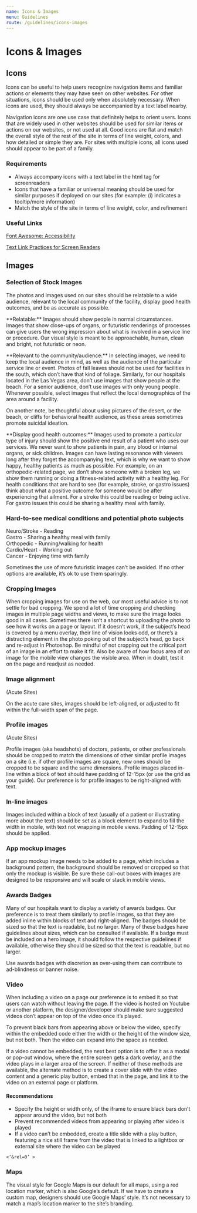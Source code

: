 ```yaml
---
name: Icons & Images
menu: Guidelines
route: /guidelines/icons-images
---
```


# Icons & Images

## Icons

<p>Icons can be useful to help users recognize navigation items and familiar actions or elements they may have seen on other websites. For other situations, icons should be used only when absolutely necessary. When icons are used, they should always be accompanied by a text label nearby.</p>

<p>Navigation icons are one use case that definitely helps to orient users. Icons that are widely used in other websites should be used for similar items or actions on our websites, or not used at all. Good icons are flat and match the overall style of the rest of the site in terms of line weight, colors, and how detailed or simple they are. For sites with multiple icons, all icons used should appear to be part of a family.</p>

### Requirements
<ul>
<li>Always accompany icons with a text label in the html tag for screenreaders</li>
<li>Icons that have a familiar or universal meaning should be used for similar purposes if deployed on our sites (for example: (i) indicates a tooltip/more information)</li>
<li>Match the style of the site in terms of line weight, color, and refinement</li>
</ul>

### Useful Links

[Font Awesome: Accessibility](https://fontawesome.com/v4.7.0/accessibility/)

[Text Link Practices for Screen Readers](https://www.deque.com/blog/text-links-practices-screen-readers/)



## Images


### Selection of Stock Images
<p>The photos and images used on our sites should be relatable to a wide audience, relevant to the local community of the facility, display good health outcomes, and be as accurate as possible.</p>
 
<p> **Relatable:** Images should show people in normal circumstances. Images that show close-ups of organs, or futuristic renderings of processes can give users the wrong impression about what is involved in a service line or procedure. Our visual style is meant to be approachable, human, clean and bright, not futuristic or neon.</p>

<p> **Relevant to the community/audience:** In selecting images, we need to keep the local audience in mind, as well as the audience of the particular service line or event. Photos of fall leaves should not be used for facilities in the south, which don’t have that kind of foliage. Similarly, for our hospitals located in the Las Vegas area, don’t use images that show people at the beach. For a senior audience, don’t use images with only young people. Whenever possible, select images that reflect the local demographics of the area around a facility.</p>

<p>On another note, be thoughtful about using pictures of the desert, or the beach, or cliffs for behavioral health audience, as these areas sometimes promote suicidal ideation.</p>

<p>**Display good health outcomes:** Images used to promote a particular type of injury should show the positive end result of a patient who uses our services. We never want to show patients in pain, any blood or internal organs, or sick children. Images can have lasting resonance with viewers long after they forget the accompanying text, which is why we want to show happy, healthy patients as much as possible. For example, on an orthopedic-related page, we don’t show someone with a broken leg, we show them running or doing a fitness-related activity with a healthy leg. For health conditions that are hard to see (for example, stroke, or gastro issues) think about what a positive outcome for someone would be after experiencing that ailment. For a stroke this could be reading or being active. For gastro issues this could be sharing a healthy meal with family.</p>

### Hard-to-see medical conditions and potential photo subjects
<div>Neuro/Stroke - Reading</div>
<div>Gastro - Sharing a healthy meal with family</div>
<div>Orthopedic - Running/walking for health</div>
<div>Cardio/Heart - Working out</div>
<div>Cancer - Enjoying time with family</div>

Sometimes the use of more futuristic images can’t be avoided. If no other options are available, it’s ok to use them sparingly.


### Cropping Images

When cropping images for use on the web, our most useful advice is to not settle for bad cropping. We spend a lot of time cropping and checking images in multiple page widths and views, to make sure the image looks good in all cases. Sometimes there isn’t a shortcut to uploading the photo to see how it works on a page or layout. If it doesn’t work, if the subject’s head is covered by a menu overlay, their line of vision looks odd, or there’s a distracting element in the photo poking out of the subject’s head, go back and re-adjust in Photoshop. Be mindful of not cropping out the critical part of an image in an effort to make it fit. Also be aware of how focus area of an image for the mobile view changes the visible area. When in doubt, test it on the page and readjust as needed.

### Image alignment
(Acute Sites)

On the acute care sites, images should be left-aligned, or adjusted to fit within the full-width span of the page.

### Profile images
(Acute Sites)

Profile images (aka headshots) of doctors, patients, or other professionals should be cropped to match the dimensions of other similar profile images on a site (i.e. if other profile images are square, new ones should be cropped to be square and the same dimensions. Profile images placed in-line within a block of text should have padding of 12-15px (or use the grid as your guide). Our preference is for profile images to be right-aligned with text.

### In-line images

Images included within a block of text (usually of a patient or illustrating more about the text) should be set as a block element to expand to fill the width in mobile, with text not wrapping in mobile views. Padding of 12-15px should be applied.

### App mockup images

If an app mockup image needs to be added to a page, which includes a background pattern, the background should be removed or cropped so that only the mockup is visible. Be sure these call-out boxes with images are designed to be responsive and will scale or stack in mobile views.

### Awards Badges

Many of our hospitals want to display a variety of awards badges. Our preference is to treat them similarly to profile images, so that they are added inline within blocks of text and right-aligned. The badges should be sized so that the text is readable, but no larger. Many of these badges have guidelines about sizes, which can be consulted if available.
If a badge must be included on a hero image, it should follow the respective guidelines if available, otherwise they should be sized so that the text is readable, but no larger. 

Use awards badges with discretion as over-using them can contribute to ad-blindness or banner noise.


### Video

When including a video on a page our preference is to embed it so that users can watch without leaving the page. If the video is hosted on Youtube or another platform, the designer/developer should make sure suggested videos don’t appear on top of the video once it’s played.

To prevent black bars from appearing above or below the video, specify within the embedded code either the width or the height of the window size, but not both. Then the video can expand into the space as needed.

If a video cannot be embedded, the next best option is to offer it as a modal or pop-out window, where the entire screen gets a dark overlay, and the video plays in a larger area of the screen.
If neither of these methods are available, the alternate method is to create a cover slide with the video content and a generic play button, embed that in the page, and link it to the video on an external page or platform.


#### Recommendations
<ul>
<li>Specify the height or width only, of the iframe to ensure black bars don’t appear around the video, but not both</li>
<li>Prevent recommended videos from appearing or playing after video is played</li>
<li>If a video can’t be embedded, create a title slide with a play button, featuring a nice still frame from the video that is linked to a lightbox or external site where the video can be played</li>
</ul>

	<‘&rel=0’ >

### Maps

The visual style for Google Maps is our default for all maps, using a red location marker, which is also Google’s default. If we have to create a custom map, designers should use Google Maps’ style. It’s not necessary to match a map’s location marker to the site’s branding. 
